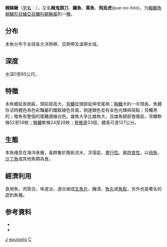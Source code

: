 {{Speciesbox
| taxon = Coryphaena equiselis
| image = Coryphaena equiselis.jpg
| status = NE
| status_system = 
| binomial_authority = [[卡尔·林奈|Linnaeus]], 1758
| synonyms = *''Lampugus neapolitanus''<br /><small>Valenciennes, 1833</small> 
*''Lampugus punctulatus''<br /><small>Valenciennes, 1833</small>
*''Coryphaena lessonii''<br /><small>Valenciennes, 1833</small>
*''Coryphaena azorica''<br /><small>Valenciennes, 1833</small>
*''Coryphaena aurata''<br /><small>Rafinesque, 1810</small>
}}

'''棘鲯鳅'''（[[学名|学名]]：{{lang|la|'''''Coryphaena equiselis'''''}}），又名'''棘鬼頭刀'''、'''鱰魚'''、'''萬魚'''、'''飛烏虎'''(pue-oo-hóo)，为[[輻鰭魚綱|輻鰭魚綱]][[鱸形目|鱸形目]][[鱸亞目|鱸亞目]][[鱰科|鱰科]][[鲯鳅属|鲯鳅属]]的一[[種|種]]。

==分布==
本魚分布于全球各大洋熱帶、亞熱帶及溫帶水域。

==深度==
水深0至85公尺。

==特徵==
本魚體延長側扁，頭前部高大，[[背鰭|背鰭]]從頭部延伸至尾柄；[[胸鰭|胸鰭]]大約一半頭長。魚體存活時體色為色彩豔麗的鐵藍綠色背面，側邊銀色並有金色光輝與斑點；背鰭黑的；稚魚有整個的尾鰭邊緣白色。雄魚大多比雌魚大，且雄魚額部會隆起，背鰭軟條52至59枚；[[臀鰭|臀鰭]]軟條24至28枚；[[脊椎骨|脊椎骨]]33個，體長可達127公分。

==生態==
本魚棲息在海洋表層，喜群集於蔭影流木、浮藻區，[[晝行性|晝行性]]。屬[[肉食性|肉食性]]，以[[飛魚|飛魚]]、[[沙丁魚|沙丁魚]]或其他魚類為食。

==經濟利用==
食用魚，肉質白，味道淡，適合做成[[生魚片|生魚片]]、醃漬、[[魚丸|魚丸]]或[[魚鬆|魚鬆]]，另外也是著名的遊釣魚種。

== 参考資料==
{{refbegin}}
*{{FishBase_species|genus=Coryphaena|species=equiselis|year=2011|month=12}}
* {{TaiBNET| zh=棘鬼頭刀 | id=381637 | binomial=Coryphaena equiselis | authority=Linnaeus, 1758 | var= | accessdate=2013-01-24}}
{{refend}}

{{鱸形目小作品}}
{{Taxonbar}}

[[Category:食用鱼|J]]
[[Category:鲯鳅属|equiselis]]
[[Category:1758年描述的魚類|C]]